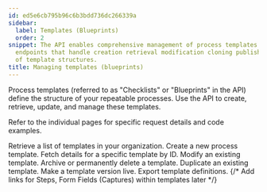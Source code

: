 ```yaml
---
id: ed5e6cb795b96c6b3bdd736dc266339a
sidebar:
  label: Templates (Blueprints)
  order: 2
snippet: The API enables comprehensive management of process templates through various
  endpoints that handle creation retrieval modification cloning publishing and deletion
  of template structures.
title: Managing templates (blueprints)
---
```


Process templates (referred to as "Checklists" or "Blueprints" in the API) define the structure of your repeatable processes. Use the API to create, retrieve, update, and manage these templates.

Refer to the individual pages for specific request details and code examples.


<CardGrid>
<LinkTitleCard header="<b>List templates</b>" href="./list-templates/"> Retrieve a list of templates in your organization. </LinkTitleCard>
<LinkTitleCard header="<b>Create template</b>" href="./create-template/"> Create a new process template. </LinkTitleCard>
<LinkTitleCard header="<b>Get template</b>" href="./get-template/"> Fetch details for a specific template by ID. </LinkTitleCard>
<LinkTitleCard header="<b>Update template</b>" href="./update-template/"> Modify an existing template. </LinkTitleCard>
<LinkTitleCard header="<b>Archive/Delete template</b>" href="./delete-archive-template/"> Archive or permanently delete a template. </LinkTitleCard>
<LinkTitleCard header="<b>Clone template</b>" href="./clone-template/"> Duplicate an existing template. </LinkTitleCard>
<LinkTitleCard header="<b>Publish template</b>" href="./publish-template/"> Make a template version live. </LinkTitleCard>
<LinkTitleCard header="<b>Export template</b>" href="./export-template/"> Export template definitions. </LinkTitleCard>
{/* Add links for Steps, Form Fields (Captures) within templates later */}
</CardGrid>